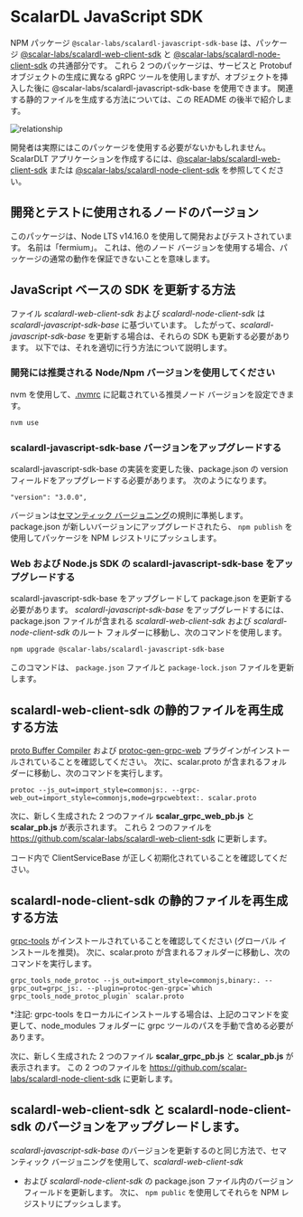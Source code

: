 # ScalarDL JavaScript SDK


<TranslationBanner />

NPM パッケージ `@scalar-labs/scalardl-javascript-sdk-base` は、パッケージ [@scalar-labs/scalardl-web-client-sdk](https://github.com/scalar-labs/scalardl-web-client-sdk) と [@scalar-labs/scalardl-node-client-sdk](https://github.com/scalar-labs/scalardl-node-client-sdk) の共通部分です。
これら 2 つのパッケージは、サービスと Protobuf オブジェクトの生成に異なる gRPC ツールを使用しますが、オブジェクトを挿入した後に @scalar-labs/scalardl-javascript-sdk-base を使用できます。 関連する静的ファイルを生成する方法については、この README の後半で紹介します。

![relationship](./README.png)

開発者は実際にはこのパッケージを使用する必要がないかもしれません。 ScalarDLT アプリケーションを作成するには、[@scalar-labs/scalardl-web-client-sdk](https://github.com/scalar-labs/scalardl-web-client-sdk) または [@scalar-labs/scalardl-node-client-sdk](https://github.com/scalar-labs/scalardl-node-client-sdk) を参照してください。

## 開発とテストに使用されるノードのバージョン

このパッケージは、Node LTS v14.16.0 を使用して開発およびテストされています。 名前は「fermium」。
これは、他のノード バージョンを使用する場合、パッケージの通常の動作を保証できないことを意味します。

## JavaScript ベースの SDK を更新する方法

ファイル *scalardl-web-client-sdk* および *scalardl-node-client-sdk* は *scalardl-javascript-sdk-base* に基づいています。 したがって、*scalardl-javascript-sdk-base* を更新する場合は、それらの SDK も更新する必要があります。 以下では、それを適切に行う方法について説明します。

### 開発には推奨される Node/Npm バージョンを使用してください

nvm を使用して、[.nvmrc](.nvmrc) に記載されている推奨ノード バージョンを設定できます。

```bash
nvm use
```

### scalardl-javascript-sdk-base バージョンをアップグレードする

scalardl-javascript-sdk-base の実装を変更した後、package.json の version フィールドをアップグレードする必要があります。 次のようになります。

```
"version": "3.0.0",
```

バージョンは[セマンティック バージョニング](https://semver.org/)の規則に準拠します。 package.json が新しいバージョンにアップグレードされたら、 `npm publish` を使用してパッケージを NPM レジストリにプッシュします。

### Web および Node.js SDK の scalardl-javascript-sdk-base をアップグレードする

scalardl-javascript-sdk-base をアップグレードして package.json を更新する必要があります。 *scalardl-javascript-sdk-base* をアップグレードするには、package.json ファイルが含まれる *scalardl-web-client-sdk* および *scalardl-node-client-sdk* のルート フォルダーに移動し、次のコマンドを使用します。

```
npm upgrade @scalar-labs/scalardl-javascript-sdk-base
```

このコマンドは、 `package.json` ファイルと `package-lock.json` ファイルを更新します。

## scalardl-web-client-sdk の静的ファイルを再生成する方法

[proto Buffer Compiler](http://google.github.io/proto-lens/installing-protoc.html) および [protoc-gen-grpc-web](https://github.com/grpc/grpc-web/releases) プラグインがインストールされていることを確認してください。 次に、scalar.proto が含まれるフォルダーに移動し、次のコマンドを実行します。

```
protoc --js_out=import_style=commonjs:. --grpc-web_out=import_style=commonjs,mode=grpcwebtext:. scalar.proto
```

次に、新しく生成された 2 つのファイル **scalar_grpc_web_pb.js** と **scalar_pb.js** が表示されます。 これら 2 つのファイルを https://github.com/scalar-labs/scalardl-web-client-sdk に更新します。

コード内で ClientServiceBase が正しく初期化されていることを確認してください。

## scalardl-node-client-sdk の静的ファイルを再生成する方法

[grpc-tools](https://www.npmjs.com/package/grpc-tools) がインストールされていることを確認してください (グローバル インストールを推奨)。 次に、scalar.proto が含まれるフォルダーに移動し、次のコマンドを実行します。

```
grpc_tools_node_protoc --js_out=import_style=commonjs,binary:. --grpc_out=grpc_js:. --plugin=protoc-gen-grpc=`which grpc_tools_node_protoc_plugin` scalar.proto
```

*注記: grpc-tools をローカルにインストールする場合は、上記のコマンドを変更して、node_modules フォルダーに grpc ツールのパスを手動で含める必要があります。

次に、新しく生成された 2 つのファイル **scalar_grpc_pb.js** と **scalar_pb.js** が表示されます。 この 2 つのファイルを https://github.com/scalar-labs/scalardl-node-client-sdk に更新します。

## scalardl-web-client-sdk と scalardl-node-client-sdk のバージョンをアップグレードします。

*scalardl-javascript-sdk-base* のバージョンを更新するのと同じ方法で、セマンティック バージョニングを使用して、*scalardl-web-client-sdk*
* および *scalardl-node-client-sdk* の package.json ファイル内のバージョン フィールドを更新します。 次に、 `npm public` を使用してそれらを NPM レジストリにプッシュします。
